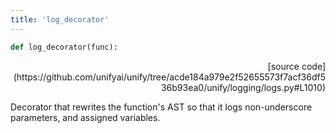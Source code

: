 ```yaml
---
title: 'log_decorator'
---
```


```python
def log_decorator(func):
```

<p align="right">[source code](https://github.com/unifyai/unify/tree/acde184a979e2f52655573f7acf36df536b93ea0/unify/logging/logs.py#L1010)</p>

Decorator that rewrites the function's AST so that it logs non-underscore
parameters, and assigned variables.